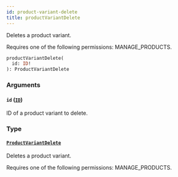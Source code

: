 ```yaml
---
id: product-variant-delete
title: productVariantDelete
---
```


Deletes a product variant.

Requires one of the following permissions: MANAGE_PRODUCTS.

```graphql
productVariantDelete(
  id: ID!
): ProductVariantDelete
```

### Arguments

#### `id` ([`ID`](../../../developer/api-reference/scalars/id))

ID of a product variant to delete.

### Type

#### [`ProductVariantDelete`](../../../developer/api-reference/objects/product-variant-delete)

Deletes a product variant.

Requires one of the following permissions: MANAGE_PRODUCTS.
